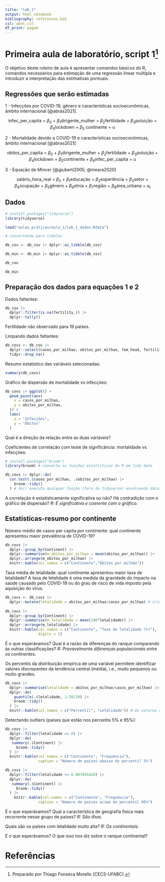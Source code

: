 ```yaml
---
title: "lab_1"
output: html_notebook
bibliography: references.bib
csl: abnt.csl
df_print: paged
---
```


# Primeira aula de laboratório, script 1[^1]

[^1]: Preparado por Thiago Fonseca Morello (CECS-UFABC).

O objetivo deste roteiro de aula é apresentar comandos básicos do R, comandos necessários para estimação de uma regressão linear múltipla e introduzir a interpretação das estimativas pontuais.

## Regressões que serão estimadas

1 - Infecções por COVID-19, gênero e características socioeconômicas, âmbito internacional [@abras2021].

<center>

infec_per_capita = $\beta_0$ + $\beta_1$dirigente_mulher + $\beta_2$fertilidade + $\beta_3$poluição + $\beta_4$lockdown + $\beta_5$ continente + u

</center>

2 - Mortalidade devido a COVID-19 e características socioeconômicas, âmbito internacional [@abras2021]

<center>

obitos_per_capita = $\beta_0$ + $\beta_1$dirigente_mulher + $\beta_2$fertilidade + $\beta_3$poluição + $\beta_4$lockdown + $\beta_5$continente + $\beta_6$infec_per_capita + u

</center>

3 - Equação de Mincer [@giuberti2005; @meara2020]

<center>

salário_hora_real = $\beta_0$ + $\beta_1$educação + $\beta_2$experiência + $\beta_3$setor + $\beta_4$ocupação + $\beta_5$gênero + $\beta_6$etnia + $\beta_7$região + $\beta_8$área_urbana + u~t~

</center>

## Dados

```r
# install.packages("tidyverse")
library(tidyverse)

load("aulas_praticas/aula_1/lab_1_dados.Rdata")

# convertendo para tibbles

db_cov <- db_cov |> dplyr::as_tibble(db_cov)

db_min <- db_min |> dplyr::as_tibble(db_cov)

db_cov

db_min
```

## Preparação dos dados para equações 1 e 2

Dados faltantes:

```r
db_cov |> 
  dplyr::filter(is.na(fertility_)) |> 
  dplyr::tally()
```

Fertilidade não observado para 19 países.

Limpando dados faltantes:

```r
db_covs <- db_cov |>
  dplyr::select(casos_por_milhao, obitos_por_milhao, fem_head, fertility_, airpoll_exposure_, d_lockdown, Continent, country) |>
  tidyr::drop_na()
```

Resumo estatístico das variáveis selecionadas:

```r
summary(db_covs)
```

Gráfico de dispersão de mortalidade vs infecções:

```r
db_covs |> ggplot() +
  geom_point(aes(
    x = casos_por_milhao,
    y = obitos_por_milhao,
  )) +
  labs(
    x = "Infecções",
    y = "Óbitos"
  )
```

Qual é a direção da relação entre as duas variáveis?

Coeficientes de correlação com teste de significância: mortalidade vs infecções:

```r
# install.packages("broom") 
library(broom) # converte as funções estatísticas do R em tidy data

db_covs |> dplyr::do(
  cor.test(.$casos_por_milhao, .$obitos_por_milhao) |> 
    broom::tidy()
  ) # do() executa qualquer função (fora do tidyverse) envolvendo dataframes em um pipe.
```

A correlação é estatisticamente significativa ou não? Há contradição com o gráfico de dispersão? *R: É significativa e coerente com o gráfico.*

## Estatísticas-resumo por continente

Número médio de casos per capita por continente: qual continente apresentou maior prevalência de COVID-19?

```r
db_covs |> 
  dplyr::group_by(Continent) |> 
  dplyr::summarise(m_obitos_por_milhao = mean(obitos_por_milhao)) |>
  dplyr::arrange(m_obitos_por_milhao) |> 
  knitr::kable(col.names = c("Continente","Óbitos por milhão"))
```

Taxa média de letalidade: qual continente apresentou maior taxa de letalidade? A taxa de letalidade é uma medida da gravidade do impacto na saúde causado pelo COVID-19 ou do grau de risco de vida imposto pela aquisição do vírus.

```r
db_covs <- db_covs |>
  dplyr::mutate(letalidade = obitos_por_milhao/casos_por_milhao) # criando coluna com dados de letalidade
  
db_covs |>   
  dplyr::group_by(Continent) |> 
  dplyr::summarise(m_letalidade = mean(100*letalidade)) |>
  dplyr::arrange(m_letalidade) |> 
  knitr::kable(col.names = c("Continente", "Taxa de letalidade (%)"),
               digits = 2)
```

É o que esperávamos? Qual é a razão da diferençaa do ranque comparando às outras classificações? *R: Provavelmente diferenças populacionais entre os continentes.*

Os percentis da distribuição empírica de uma variável permitem identificar valores discrepantes da tendência central (média), i.e., muito pequenos ou muito grandes.

```r
db_covs |>
  dplyr::summarise(letalidade = obitos_por_milhao/casos_por_milhao) |>
  dplyr::do(
    quantile(.$letalidade, 1:20/20) |> 
    broom::tidy()
  ) |>
  knitr::kable(col.names = c("Percentil", "Letalidade")) # Os valores da coluna "Letalidade" representam a distribuição da letalidade pelos percentis.
```

Detectando outliers (países que estão nos percentis 5% e 95%):

```r
db_covs |> 
  dplyr::filter(letalidade == 0) |> 
  dplyr::do(
   summary(.$Continent) |> 
     broom::tidy()
  ) |> 
  knitr::kable(col.names = c("Continente", "Frequência"),
               caption = "Número de países abaixo do percentil 5%")

db_covs |> 
  dplyr::filter(letalidade >= 0.087045428) |> 
  dplyr::do(
   summary(.$Continent) |> 
     broom::tidy()
  ) |> 
    knitr::kable(col.names = c("Continente", "Frequência"),
               caption = "Número de países acima do percentil 95%")

```

É o que esperávamos? Qual a característica de geografia física mais recorrente nesse grupo de países? *R: São ilhas.*

Quais são os países com letalidade muito alta? *R: Os continentais.*

É o que esperávamos? O que isso nos diz sobre o ranque continental?

# Referências
